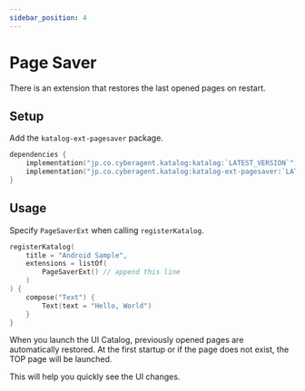 ```yaml
---
sidebar_position: 4
---
```



# Page Saver
There is an extension that restores the last opened pages on restart.

## Setup
Add the `katalog-ext-pagesaver` package.

```kotlin
dependencies {
    implementation("jp.co.cyberagent.katalog:katalog:`LATEST_VERSION`")
    implementation("jp.co.cyberagent.katalog:katalog-ext-pagesaver:`LATEST_VERSION`")
}
```

## Usage
Specify `PageSaverExt` when calling `registerKatalog`.

```kotlin {4}
registerKatalog(
    title = "Android Sample",
    extensions = listOf(
        PageSaverExt() // append this line
    )
) {
    compose("Text") {
        Text(text = "Hello, World")
    }
}
```

When you launch the UI Catalog, previously opened pages are automatically restored.
At the first startup or if the page does not exist, the TOP page will be launched.

This will help you quickly see the UI changes.

